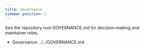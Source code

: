 ```yaml
---
title: Governance
sidebar_position: 2
---
```


See the repository root GOVERNANCE.md for decision‑making and maintainer roles.

- Governance: ../../GOVERNANCE.md
